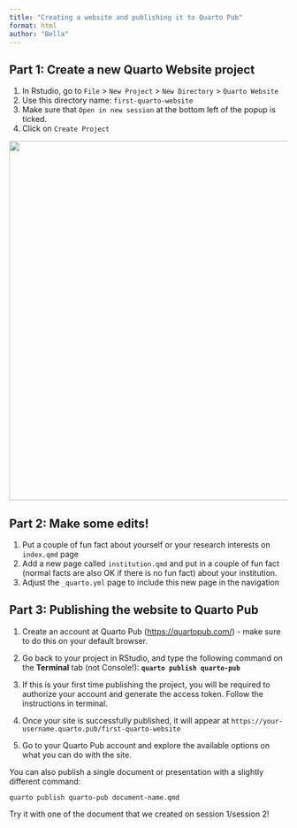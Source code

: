 ```yaml
---
title: "Creating a website and publishing it to Quarto Pub"
format: html
author: "Bella"
---
```


## Part 1: Create a new Quarto Website project

1.  In Rstudio, go to `File` \> `New Project` \> `New Directory` \> `Quarto Website`
2.  Use this directory name: `first-quarto-website`
3.  Make sure that `Open in new session` at the bottom left of the popup is ticked.
4.  Click on `Create Project`

![](images/quartopub-web.jpg){width="650"}

## Part 2: Make some edits!

1.  Put a couple of fun fact about yourself or your research interests on `index.qmd` page
2.  Add a new page called `institution.qmd` and put in a couple of fun fact (normal facts are also OK if there is no fun fact) about your institution.
3.  Adjust the `_quarto.yml` page to include this new page in the navigation

## Part 3: Publishing the website to Quarto Pub

1.  Create an account at Quarto Pub (<https://quartopub.com/>) - make sure to do this on your default browser.

2.  Go back to your project in RStudio, and type the following command on the **Terminal** tab (not Console!): **`quarto publish quarto-pub`**

3.  If this is your first time publishing the project, you will be required to authorize your account and generate the access token. Follow the instructions in terminal.

4.  Once your site is successfully published, it will appear at `https://your-username.quarto.pub/first-quarto-website`

5.  Go to your Quarto Pub account and explore the available options on what you can do with the site.

::: callout-note
You can also publish a single document or presentation with a slightly different command:

`quarto publish quarto-pub document-name.qmd`

Try it with one of the document that we created on session 1/session 2!
:::
